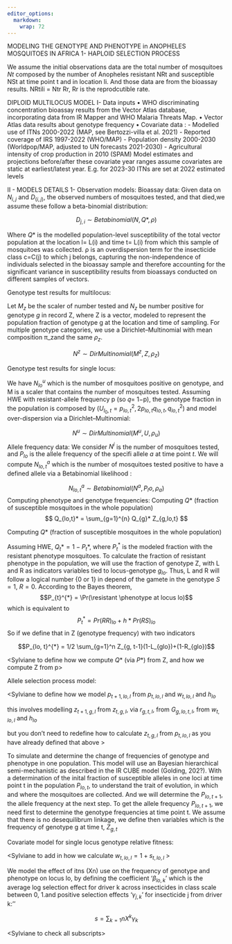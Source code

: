 ```yaml
---
editor_options:
  markdown: 
    wrap: 72
---
```


MODELING THE GENOTYPE AND PHENOTYPE in ANOPHELES MOSQUITOES IN AFRICA 1- HAPLOID SELECTION PROCESS

We assume the initial observations data are the total number of mosquitoes $Nt$ composed by the number of Anopheles resistant NRt and susceptible NSt at time point t and in location li. And those data are from the bioassay results. NRtili = Ntr Rr, Rr is the reprodcutible rate.

DIPLOID MULTILOCUS MODEL 
I- Data inputs 
• WHO discriminating concentration bioassay results from the Vector Atlas database, incorporating data from IR Mapper and WHO Malaria Threats Map.
• Vector Atlas data results about genotype frequency
• Covariate data : 
    - Modelled use of ITNs 2000-2022 (MAP, see Bertozzi-villa et al. 2021) 
    - Reported coverage of IRS 1997-2022 (WHO/MAP) 
    - Population density 2000-2030 (Worldpop/MAP, adjusted to UN forecasts 2021-2030) 
    - Agricultural intensity of crop production in 2010 (SPAM) Model estimates and projections before/after these covariate year ranges assume covariates are static at earliest/latest year. E.g. for 2023-30 ITNs are set at 2022 estimated levels

II - MODELS DETAILS
1- Observation models:
Bioassay data:
Given data on $N_{i,j}$ and $D_(i,j)$, the observed numbers of mosquitoes tested, and that died,we assume these follow a beta-binomial distribution:

$$
D_{j,i} \sim Betabinomial(N, Q*, \rho)
$$ 

Where $Q*$ is the modelled population-level susceptibility of the total vector population at the location l= L(i) and time t= L(i) from which this sample of mosquitoes was collected. ρ is an overdispersion term for the insecticide class c=C(j) to which j belongs, capturing the non-independence of individuals selected in the bioassay sample and therefore accounting for the significant variance in susceptibility results from bioassays conducted on different samples of vectors.

Genotype test results for multilocus:

Let $M_z$ be the scaler of number tested and $N_z$ be number positive for genotype $g$ in record Z, where Z is a vector, modeled to represent the population fraction of genotype g at the location and time of sampling. For multiple genotype categories, we use a Dirichlet–Multinomial with mean composition π_zand the same $ρ_z$.

$$
N^{z} \sim DirMultinomial( M^{z}, Z, \rho_z)
$$

Genotype test results for single locus:

We have $N_{lo}^u$ which is the number of mosquitoes positive on genotype, and M is a scaler that contains the number of mosquitoes tested. Assuming HWE with resistant-allele frequency p (so 𝑞= 1−p), the genotype fraction in the population is composed by $(U_{l_0,t}=p_{lo,t}^2, 2p_{lo,t} q_{lo,t}, q_{lo,t}^2)$ and model over-dispersion via a Dirichlet–Multinomial:

$$
N^{u} \sim DirMultinomial (M^{u}, U, \rho_u)
$$
Allele frequency data: We consider $N^{i}$ is the number of mosquitoes tested, and $P_{lo}$ is the allele frequency of the specifi allele $a$ at time point $t$. We will compute $N_{lo,t}^{a}$ which is the number of mosquitoes tested positive to have a defined allele via a Betabinomial likelihood :

$$  
N_{lo,t}^{a} \sim Betabinomial (N^{a}, P_lo, \rho_{a})
$$
Computing phenotype and genotype frequencies:
Computing $Q*$ (fraction of susceptible mosquitoes in the whole population) 
$$ Q_{lo,t}* = \sum_{g=1}^{n} Q_{g}* Z_{g,lo,t}
$$

Computing $Q*$ (fraction of susceptible mosquitoes in the whole population) 

Assuming HWE, $Q_{t}* = 1- P_{t}*$, where $P_{t}^{*}$ is the modeled fraction with the resistant phenotype mosquitoes. To calculate the fraction of resistant phenotype in the population, we will use the fraction of genotype Z, with L and R as indicators variables tied to locus-genotype $g_{lo}$. Thus, L and R will follow a logical number {0 or 1} in depend of the gamete in the genotype $S=1$, $R=0$. According to the Bayes theorem, $$P_{t}^{*} = \Pr(\resistant \phenotype at locus lo)$$ which is equivalent to $$                  P_{t}^{*} = Pr(RR)_{lo} + h*Pr(RS)_{lo} $$ So if we define that in Z (genotype frequency) with two indicators

$$P_{lo, t}^{*} = 1/2 \sum_{g=1}^n Z_{g, t-1}(1-L_{glo})+(1-R_{glo})$$

\<Sylviane to define how we compute $Q*$ (via $P*$) from Z, and how we compute Z from p\>

Allele selection process model:

\<Sylviane to define how we model $p_{t+1,lo,l}$ from $p_{t, lo, l}$ and $w_{t,lo,l}$ and $h_{lo}$

this involves modelling $z_{t+1,g, l}$ from $z_{t,g,l}$, via $r_{g,t,l}$, from $G_{g,lo,t,l}$, from $w_{t,lo,l}$ and $h_{lo}$

but you don't need to redefine how to calculate $z_{t,g,l}$ from $p_{t,lo,l}$ as you have already defined that above \>

To simulate and determine the change of frequencies of genotype and phenotype in one population. This model will use an Bayesian hierarchical semi-mechanistic as described in the IR CUBE model (Golding, 202?). With a determination of the inital fraction of susceptible alleles in one loci at time point t in the population $P_{lo, t}$, to understand the trait of evolution, in which and where the mosquitoes are collected. And we will determine the $P_{lo, t+1}$, the allele frequency at the next step. To get the allele frequency $P_{lo, t+1}$, we need first to determine the genotype frequencies at time point t. We assume that there is no desequilibrum linkage, we define then variables which is the frequency of genotype g at time t, $Z_{g,t}$

Covariate model for single locus genotype relative fitness:

\<Sylviane to add in how we calculate $w_{t, lo, l} = 1 + s_{t, lo, l}$ \>

We model the effect of itns (Xn) use on the frequency of genotype and phenotype on locus lo, by defining the coefficient '$\beta_{lo,k}$' which is the average log selection effect for driver k across insecticides in class scale between 0, 1.and positive selection effects '$γ_{j,k}$' for insecticide j from driver k:''

$$ s = \sum_{k=1} {n} X^{k} \gamma_{k} $$

\<Sylviane to check all subscripts\>
